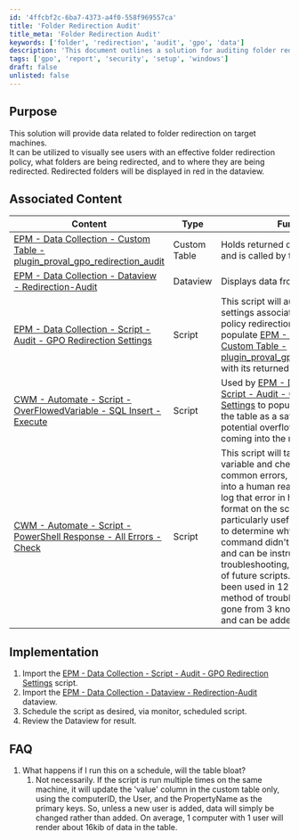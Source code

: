 ```yaml
---
id: '4ffcbf2c-6ba7-4373-a4f0-558f969557ca'
title: 'Folder Redirection Audit'
title_meta: 'Folder Redirection Audit'
keywords: ['folder', 'redirection', 'audit', 'gpo', 'data']
description: 'This document outlines a solution for auditing folder redirection policies on target machines, allowing users to visualize effective policies, redirected folders, and their destinations. It includes associated content, implementation steps, and FAQs regarding the script and data collection.'
tags: ['gpo', 'report', 'security', 'setup', 'windows']
draft: false
unlisted: false
---
```

## Purpose

This solution will provide data related to folder redirection on target machines.  
It can be utilized to visually see users with an effective folder redirection policy, what folders are being redirected, and to where they are being redirected. Redirected folders will be displayed in red in the dataview.

## Associated Content

| Content                                                                                                     | Type         | Function                                                                                                                     |
|-------------------------------------------------------------------------------------------------------------|--------------|-----------------------------------------------------------------------------------------------------------------------------|
| [EPM - Data Collection - Custom Table - plugin_proval_gpo_redirection_audit](https://proval.itglue.com/DOC-5078775-11736631) | Custom Table | Holds returned data from the target and is called by the dataview.                                                        |
| [EPM - Data Collection - Dataview - Redirection-Audit](https://proval.itglue.com/DOC-5078775-11424331)    | Dataview     | Displays data from targets.                                                                                                |
| [EPM - Data Collection - Script - Audit - GPO Redirection Settings](https://proval.itglue.com/DOC-5078775-11735434) | Script       | This script will audit the registry settings associated with any group policy redirection settings. It will populate [EPM - Data Collection - Custom Table - plugin_proval_gpo_redirection_audit](https://proval.itglue.com/DOC-5078775-11736631) with its returned data. |
| [CWM - Automate - Script - OverFlowedVariable - SQL Insert - Execute](https://proval.itglue.com/DOC-5078775-10546355) | Script       | Used by [EPM - Data Collection - Script - Audit - GPO Redirection Settings](https://proval.itglue.com/DOC-5078775-11735434) to populate the data into the table as a safety precaution of potential overflowed variables coming into the rmm. |
| [CWM - Automate - Script - PowerShell Response - All Errors - Check](https://proval.itglue.com/DOC-5078775-11738521) | Script       | This script will take a parents psout variable and check it for known common errors, convert that error into a human readable format, and log that error in human readable format on the script log. This is particularly useful when attempting to determine why a PowerShell command didn't run as expected, and can be instrumental in testing, troubleshooting, and development of future scripts. This script has been used in 12 scripts as a method of troubleshooting, it has gone from 3 known errors to now 7 and can be added to quite easily. |

## Implementation

1. Import the [EPM - Data Collection - Script - Audit - GPO Redirection Settings](https://proval.itglue.com/DOC-5078775-11735434) script.
2. Import the [EPM - Data Collection - Dataview - Redirection-Audit](https://proval.itglue.com/DOC-5078775-11424331) dataview.
3. Schedule the script as desired, via monitor, scheduled script.
4. Review the Dataview for result.

## FAQ

1. What happens if I run this on a schedule, will the table bloat?
   1. Not necessarily. If the script is run multiple times on the same machine, it will update the 'value' column in the custom table only, using the computerID, the User, and the PropertyName as the primary keys. So, unless a new user is added, data will simply be changed rather than added. On average, 1 computer with 1 user will render about 16kib of data in the table.











